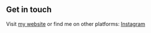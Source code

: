 ## Get in touch

Visit [my website](https://atulprofile.gatsbyjs.io/) or find me on other platforms: [Instagram](https://www.instagram.com/arfamhmd25_/) 
